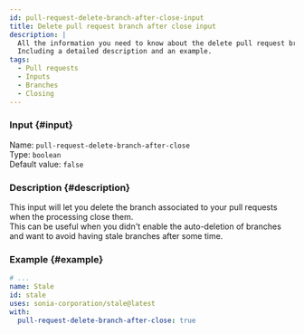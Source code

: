 ```yaml
---
id: pull-request-delete-branch-after-close-input
title: Delete pull request branch after close input
description: |
  All the information you need to know about the delete pull request branch after close input.
  Including a detailed description and an example.
tags:
  - Pull requests
  - Inputs
  - Branches
  - Closing
---
```


### Input {#input}

Name: `pull-request-delete-branch-after-close`  
Type: `boolean`  
Default value: `false`

### Description {#description}

This input will let you delete the branch associated to your pull requests when the processing close them.  
This can be useful when you didn't enable the auto-deletion of branches and want to avoid having stale branches after some time.

### Example {#example}

```yml {6}
# ...
name: Stale
id: stale
uses: sonia-corporation/stale@latest
with:
  pull-request-delete-branch-after-close: true
```
